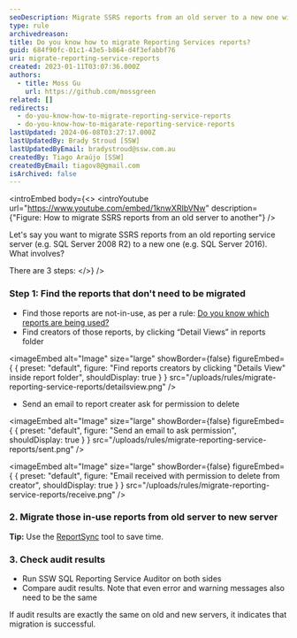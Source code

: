 ```yaml
---
seoDescription: Migrate SSRS reports from an old server to a new one with ease using these 3 simple steps.
type: rule
archivedreason:
title: Do you know how to migrate Reporting Services reports?
guid: 684f90fc-01c1-43e5-b864-d4f3efabbf76
uri: migrate-reporting-service-reports
created: 2023-01-11T03:07:36.000Z
authors:
  - title: Moss Gu
    url: https://github.com/mossgreen
related: []
redirects:
  - do-you-know-how-to-migrate-reporting-service-reports
  - do-you-know-how-to-migarate-reporting-service-reports
lastUpdated: 2024-06-08T03:27:17.000Z
lastUpdatedBy: Brady Stroud [SSW]
lastUpdatedByEmail: bradystroud@ssw.com.au
createdBy: Tiago Araújo [SSW]
createdByEmail: tiagov8@gmail.com
isArchived: false
---
```


<introEmbed
  body={<>
&lt;introYoutube url="https://www.youtube.com/embed/1knwXRIbVNw" description={"Figure: How to migrate SSRS reports from an old server to another"} /&gt;

Let's say you want to migrate SSRS reports from an old reporting service server (e.g. SQL Server 2008 R2) to a new one (e.g. SQL Server 2016). What involves?

There are 3 steps:
  </>}
/>
### Step 1: Find the reports that don't need to be migrated

- Find those reports are not-in-use, as per a rule: [Do you know which reports are being used?](/do-you-know-which-reports-are-being-used)
- Find creators of those reports, by clicking “Detail Views” in reports folder

  
<imageEmbed
  alt="Image"
  size="large"
  showBorder={false}
  figureEmbed={ {
    preset: "default",
    figure: "Find reports creators by clicking \"Details View\" inside report folder",
    shouldDisplay: true
  } }
  src="/uploads/rules/migrate-reporting-service-reports/detailsview.png"
/>

- Send an email to report creater ask for permission to delete

  
<imageEmbed
  alt="Image"
  size="large"
  showBorder={false}
  figureEmbed={ {
    preset: "default",
    figure: "Send an email to ask permission",
    shouldDisplay: true
  } }
  src="/uploads/rules/migrate-reporting-service-reports/sent.png"
/>

  
<imageEmbed
  alt="Image"
  size="large"
  showBorder={false}
  figureEmbed={ {
    preset: "default",
    figure: "Email received with permission to delete from creator",
    shouldDisplay: true
  } }
  src="/uploads/rules/migrate-reporting-service-reports/receive.png"
/>

### 2. Migrate those in-use reports from old server to new server

**Tip:** Use the [ReportSync](https://github.com/dapaxx/reportsync) tool to save time.

### 3. Check audit results

- Run SSW SQL Reporting Service Auditor on both sides
- Compare audit results. Note that even error and warning messages also need to be the same

If audit results are exactly the same on old and new servers, it indicates that migration is successful.

